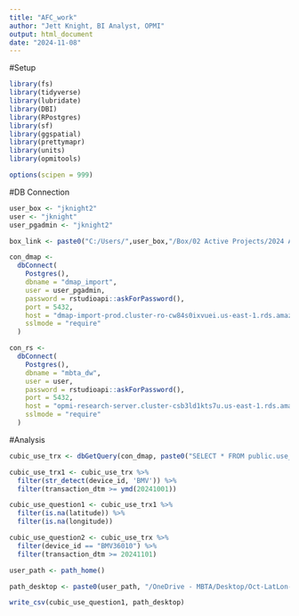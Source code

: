 ```yaml
---
title: "AFC_work"
author: "Jett Knight, BI Analyst, OPMI"
output: html_document
date: "2024-11-08"
---
```


#Setup

```r
library(fs)
library(tidyverse)
library(lubridate)
library(DBI)
library(RPostgres)
library(sf)
library(ggspatial)
library(prettymapr)
library(units)
library(opmitools)

options(scipen = 999)
```

#DB Connection

```r
user_box <- "jknight2"
user <- "jknight"
user_pgadmin <- "jknight2"

box_link <- paste0("C:/Users/",user_box,"/Box/02 Active Projects/2024 AFC 2.0/Public Rollout Analyses/Tableau/")

con_dmap <-
  dbConnect(
    Postgres(),
    dbname = "dmap_import",
    user = user_pgadmin,
    password = rstudioapi::askForPassword(),
    port = 5432,
    host = "dmap-import-prod.cluster-ro-cw84s0ixvuei.us-east-1.rds.amazonaws.com",
    sslmode = "require"
  )

con_rs <-
  dbConnect(
    Postgres(),
    dbname = "mbta_dw",
    user = user,
    password = rstudioapi::askForPassword(),
    port = 5432,
    host = "opmi-research-server.cluster-csb3ld1kts7u.us-east-1.rds.amazonaws.com",
    sslmode = "require"
  )
```

#Analysis

```r
cubic_use_trx <- dbGetQuery(con_dmap, paste0("SELECT * FROM public.use_transaction_location WHERE (transaction_dtm - interval '3 hours')::date BETWEEN '2024-10-01' AND '2024-11-30'"))
```

```r
cubic_use_trx1 <- cubic_use_trx %>%
  filter(str_detect(device_id, 'BMV')) %>%
  filter(transaction_dtm >= ymd(20241001))
```

```r
cubic_use_question1 <- cubic_use_trx1 %>%
  filter(is.na(latitude)) %>%
  filter(is.na(longitude))
```

```r
cubic_use_question2 <- cubic_use_trx %>%
  filter(device_id == "BMV36010") %>%
  filter(transaction_dtm >= 20241101)
```

```r
user_path <- path_home()

path_desktop <- paste0(user_path, "/OneDrive - MBTA/Desktop/Oct-LatLon-NAs.csv")

write_csv(cubic_use_question1, path_desktop)
```

